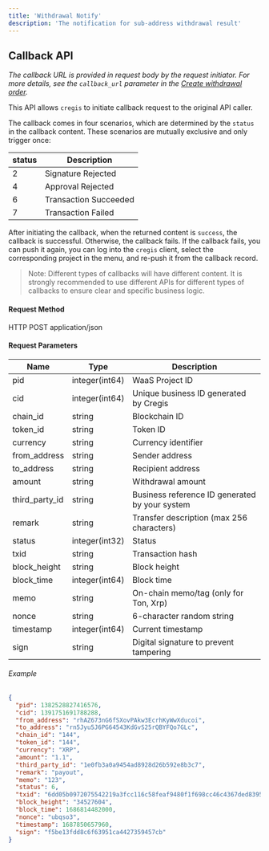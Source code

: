 ```yaml
---
title: 'Withdrawal Notify'
description: 'The notification for sub-address withdrawal result'
---
```


## Callback API

_The callback URL is provided in request body by the request initiator. For more details, see the `callback_url` parameter in the [Create withdrawal order](/api-reference/request-apis/withdrawal/withdrawal-create)._

This API allows `cregis` to initiate callback request to the original API caller. 

The callback comes in four scenarios, which are determined by the `status` in the callback content. These scenarios are mutually exclusive and only trigger once:

| status | Description            |
| ------ | ---------------------- |
| 2      | Signature Rejected     |
| 4      | Approval Rejected      |
| 6      | Transaction Succeeded |
| 7      | Transaction Failed     |

After initiating the callback, when the returned content is `success`, the callback is successful. Otherwise, the callback fails. If the callback fails, you can push it again, you can log into the `cregis` client, select the corresponding project in the menu, and re-push it from the callback record.

> Note: Different types of callbacks will have different content. It is strongly recommended to use different APIs for different types of callbacks to ensure clear and specific business logic.


#### Request Method

HTTP POST application/json

#### Request Parameters

| Name             | Type            | Description       |
| ---------------- | --------------- | ----------------- |
| pid              | integer(int64)  | WaaS Project ID        |
| cid              | integer(int64)  | Unique business ID generated by Cregis        |
| chain_id         | string          | Blockchain ID         |
| token_id         | string          | Token ID          |
| currency         | string          | Currency identifier |
| from_address     | string          | Sender address           |
| to_address       | string          | Recipient address           |
| amount           | string          | Withdrawal amount            |
| third_party_id   | string          | Business reference ID generated by your system |
| remark           | string          | Transfer description (max 256 characters)           |
| status           | integer(int32)  | Status            |
| txid             | string          | Transaction hash  |
| block_height     | string          | Block height      |
| block_time       | integer(int64)  | Block time        |
| memo             | string          | On-chain memo/tag (only for Ton, Xrp) |
| nonce            | string          | 6-character random string |
| timestamp        | integer(int64)  | Current timestamp         |
| sign             | string          | Digital signature to prevent tampering         |

###### Example

```json
{
  "pid": 1382528827416576,
  "cid": 1391751691788288,
  "from_address": "rhAZ673nG6fSXovPAkw3EcrhKyWwXducoi",
  "to_address": "rn5Jyu5J6PG64543KdGvS25rQBYFQo7GLc",
  "chain_id": "144",
  "token_id": "144",
  "currency": "XRP",
  "amount": "1.1",
  "third_party_id": "1e0fb3a0a9454ad8928d26b592e8b3c7",
  "remark": "payout",
  "memo": "123",
  "status": 6,
  "txid": "6dd05b0972075542219a3fcc116c58feaf9480f1f698cc46c4367ded83955cfd",
  "block_height": "34527604",
  "block_time": 1686814482000,
  "nonce": "ubqso3",
  "timestamp": 1687850657960,
  "sign": "f5be13fdd8c6f63951ca4427359457cb"
}
```
